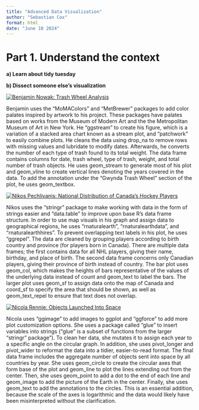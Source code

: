 ```yaml
---
title: "Advanced Data Visualization"
author: "Sebastian Cox"
format: html
date: "June 10 2024"
---
```


# Part 1. Understand the context

**a) Learn about tidy tuesday**

**b) Dissect someone else's visualization**

[![Benjamin Nowak: Trash Wheel Analysis](vis1.jpg)](https://github.com/BjnNowak/TidyTuesday/blob/main/trash_wheel.R)

Benjamin uses the "MoMAColors" and "MetBrewer" packages to add color palates 
inspired by artwork to his project. These packages have palates based on works 
from the Museum of Modern Art and the the Metropolitan Museum of Art in New 
York. He "ggstream" to create his figure, which is a variation of a stacked area
chart known as a stream plot, and "patchwork" to easily combine plots. He cleans
the  data using drop_na to remove rows with missing values and lubridate to 
modify dates. Afterwards, he converts the number of each type of trash found to
its total weight. The data frame contains columns for date, trash wheel, 
type of trash, weight, and total number of trash objects. He uses geom_stream to
generate most of his plot and geom_vline to create vertical lines denoting the
years covered in the data. To add the annotation under the "Gwynda Trash Wheel" 
section of the plot, he uses geom_textbox.

[![Nikos Pechlivanis: National Distribution of Canada's Hockey Players](vis2.jpg)](https://github.com/npechl/TidyTuesday/blob/master/R/2024-01-09/2024-01-09_Canadian_Hockey_Player_Birth_Months.R)

Nikos uses the "stringr" package to make working with data in the form of 
strings easier and "data.table" to improve upon base R's data frame structure. 
In order to use map visuals in his graph and assign data to geographical 
regions, he uses "rnaturalearth", "rnaturalearthdata", and "rnaturalearthhires".
To prevent overlapping text labels in his plot, he uses "ggrepel". The data are
cleaned by grouping players according to birth country and province (for players
born in Canada). There are multiple data frames; the first contains data for all
NHL players, giving their name, birthday, and place of birth. The second data 
frame concerns only Canadian players, giving their province of birth instead of 
country. The bar plot uses geom_col, which makes the heights of bars 
representative of the values of the underlying data instead of count and 
geom_text to label the bars. The larger plot uses geom_sf to assign data onto
the map of Canada and coord_sf to specify the area that should be shown, as well
as geom_text_repel to ensure that text does not overlap.

[![Nicola Rennie: Objects Launched Into Space](vis3.jpg)](https://github.com/nrennie/tidytuesday/blob/main/2024/2024-04-23/20240423.R)

Nicola uses "ggimage" to add images to ggplot and "ggforce" to add more plot 
customization options. She uses a package called "glue" to insert variables into 
strings ("glue" is a subset of functions from the larger "stringr" package"). 
To clean her data, she mutates it to assign each year to a specific angle on the 
circular graph. In addition, she uses pivot_longer and pivot_wider to reformat 
the data into a tidier, easier-to-read format. The final data frame includes the
aggregate number of objects sent into space by all countries by year. She uses
geom_circle to create the circular axes that form base of the plot and geom_line
to plot the lines extending out from the center. Then, she uses geom_point to 
add a dot to the end of each line and geom_image to add the picture of the Earth
in the center. Finally, she uses geom_text to add the annotations to the 
circles. This is an essential addition, because the scale of the axes is 
logarithmic and the data would likely have been misinterpreted without the 
clarification.
